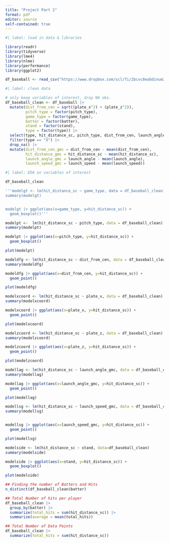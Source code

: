 ```yaml
---
title: "Project Part 2"
format: pdf
editor: source
self-contained: true
---
```


```r
#| label: load in data & libraries

library(readr)
library(tidyverse)
library(lme4)
library(nlme)
library(performance)
library(ggplot2)

df_baseball <- read_csv("https://www.dropbox.com/scl/fi/2bcvc8eabdinum2e3r9oj/statcast_pitch_swing_data_20240402_20240630.csv?rlkey=bl9kxe5o9yv017cmjssbgya3s&st=pnrx2dej&dl=1")
```





```r
#| label: clean data

# only keep variables of interest, drop NA obs.
df_baseball_clean <- df_baseball |>
  mutate(dist_from_cen = sqrt((plate_x^2) + (plate_z^2)),
         pitch_type = factor(pitch_type),
         game_type = factor(game_type),
         batter = factor(batter),
         stand = factor(stand),
         type = factor(type)) |>
  select(type, hit_distance_sc, pitch_type, dist_from_cen, launch_angle, launch_speed, game_type, batter, stand, plate_x, plate_z) |>
  filter(type == "X") |>
  drop_na() |>
  mutate(dist_from_cen_gmc = dist_from_cen - mean(dist_from_cen),
         hit_distance_gmc = hit_distance_sc - mean(hit_distance_sc),
         launch_angle_gmc = launch_angle - mean(launch_angle),
         launch_speed_gmc = launch_speed - mean(launch_speed))

```

```r
#| label: EDA on variables of interest

df_baseball_clean
```

```r
'''modelgt <- lm(hit_distance_sc ~ game_type, data = df_baseball_clean)
summary(modelgt)


modelgt |> ggplot(aes(x=game_type, y=hit_distance_sc)) +
  geom_boxplot()'''
```




```r
modelpt <-  lm(hit_distance_sc ~ pitch_type, data = df_baseball_clean)
summary(modelpt)

modelpt |> ggplot(aes(x=pitch_type, y=hit_distance_sc)) +
  geom_boxplot()

plot(modelpt)

```

```r
modeldfg <- lm(hit_distance_sc ~ dist_from_cen, data = df_baseball_clean)
summary(modeldfg)

modeldfg |> ggplot(aes(x=dist_from_cen, y=hit_distance_sc)) +
  geom_point()

plot(modeldfg)

```

```r
modelxcoord <- lm(hit_distance_sc ~ plate_x, data = df_baseball_clean)
summary(modelxcoord)

modelxcoord |> ggplot(aes(x=plate_x, y=hit_distance_sc)) +
  geom_point()

plot(modelxcoord)
```

```r
modelzcoord <- lm(hit_distance_sc ~ plate_z, data = df_baseball_clean)
summary(modelzcoord)

modelzcoord |> ggplot(aes(x=plate_z, y=hit_distance_sc)) +
  geom_point()

plot(modelzcoord)
```

```r
modellag <- lm(hit_distance_sc ~ launch_angle_gmc, data = df_baseball_clean)
summary(modellag)

modellag |> ggplot(aes(x=launch_angle_gmc, y=hit_distance_sc)) +
  geom_point()

plot(modellag)
```

```r

modellsg <- lm(hit_distance_sc ~ launch_speed_gmc, data = df_baseball_clean)
summary(modellsg)


modellsg |> ggplot(aes(x=launch_speed_gmc, y=hit_distance_sc)) +
  geom_point()

plot(modellsg)
```

```r
modelside <- lm(hit_distance_sc ~ stand, data=df_baseball_clean)
summary(modelside)

modelside |> ggplot(aes(x=stand, y=hit_distance_sc)) +
  geom_boxplot()

plot(modelside)
```

```r
## Finding the number of Batters and Hits
n_distinct(df_baseball_clean$batter)

## Total Number of hits per player
df_baseball_clean |>
  group_by(batter) |>
  summarize(total_hits = sum(hit_distance_sc)) |>
  summarize(average = mean(total_hits))

## Total Number of Data Points
df_baseball_clean |>
  summarize(total_hits = sum(hit_distance_sc))
```

